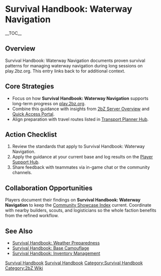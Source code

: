 {{Short description|Survival Handbook: Waterway Navigation documents proven survival patterns for managing waterway navigation during long sessions on play}}
= Survival Handbook: Waterway Navigation =
{{2bZ Navbox}}
__TOC__

== Overview ==
Survival Handbook: Waterway Navigation documents proven survival patterns for managing
waterway navigation during long sessions on play.2bz.org. This entry links back to
[[Category:Survival Handbook|Survival Handbook]] for additional context.

== Core Strategies ==
* Focus on how '''Survival Handbook: Waterway Navigation''' supports long-term progress on [[play.2bz.org]].
* Combine this guidance with insights from [[2bZ Server Overview]] and [[Quick Access Portal]].
* Align preparation with travel routes listed in [[Transport Planner Hub]].

== Action Checklist ==
# Review the [[Category:Survival Handbook|Survival Handbook]] standards that apply to Survival Handbook: Waterway Navigation.
# Apply the guidance at your current base and log results on the [[Player Support Hub]].
# Share feedback with teammates via in-game chat or the community channels.

== Collaboration Opportunities ==
Players document their findings on '''Survival Handbook: Waterway Navigation''' to keep
the [[Community Showcase Index]] current. Coordinate with nearby builders, scouts, and
logisticians so the whole faction benefits from the refined workflow.

== See Also ==
* [[Survival Handbook: Weather Preparedness]]
* [[Survival Handbook: Base Camouflage]]
* [[Survival Handbook: Inventory Management]]

[[Category:Survival Handbook]]
[[Category:2bZ Wiki]]
